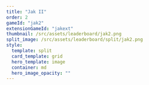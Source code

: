 ---
title: "Jak II"
order: 2
gameId: "jak2"
extensionGameId: "jakext"
thumbnail: /src/assets/leaderboard/jak2.png
split_image: /src/assets/leaderboard/split/jak2.png
style:
  template: split
  card_template: grid
  hero_template: image
  container: md
  hero_image_opacity: ""
---

